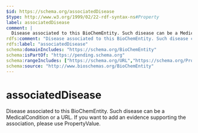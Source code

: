 ```yaml
---
$id: https://schema.org/associatedDisease
$type: http://www.w3.org/1999/02/22-rdf-syntax-ns#Property
label: associatedDisease
comment: |
  Disease associated to this BioChemEntity. Such disease can be a MedicalCondition or a URL. If you want to add an evidence supporting the association, please use PropertyValue.
rdfs:comment: "Disease associated to this BioChemEntity. Such disease can be a MedicalCondition or a URL. If you want to add an evidence supporting the association, please use PropertyValue."
rdfs:label: "associatedDisease"
schema:domainIncludes: "https://schema.org/BioChemEntity"
schema:isPartOf: "https://pending.schema.org"
schema:rangeIncludes: ["https://schema.org/URL","https://schema.org/PropertyValue","https://schema.org/MedicalCondition"]
schema:source: "http://www.bioschemas.org/BioChemEntity"
---
```


# associatedDisease

Disease associated to this BioChemEntity. Such disease can be a MedicalCondition or a URL. If you want to add an evidence supporting the association, please use PropertyValue.

